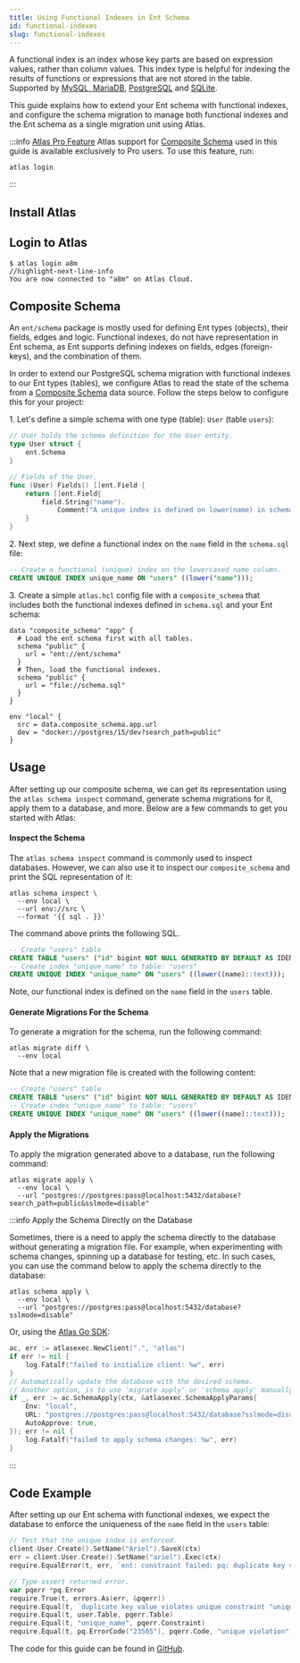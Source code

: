 ```yaml
---
title: Using Functional Indexes in Ent Schema
id: functional-indexes
slug: functional-indexes
---
```



A functional index is an index whose key parts are based on expression values, rather than column values. This index
type is helpful for indexing the results of functions or expressions that are not stored in the table. Supported by
[MySQL, MariaDB](https://atlasgo.io/guides/mysql/functional-indexes), [PostgreSQL](https://atlasgo.io/guides/postgres/functional-indexes)
and [SQLite](https://atlasgo.io/guides/sqlite/functional-indexes).

This guide explains how to extend your Ent schema with functional indexes, and configure the schema migration to manage
both functional indexes and the Ent schema as a single migration unit using Atlas.

:::info [Atlas Pro Feature](https://atlasgo.io/features#pro-plan)
Atlas support for [Composite Schema](https://atlasgo.io/atlas-schema/projects#data-source-composite_schema) used in this
guide is available exclusively to Pro users. To use this feature, run:
```
atlas login
```
:::

## Install Atlas

<InstallationInstructions />

## Login to Atlas

```shell
$ atlas login a8m
//highlight-next-line-info
You are now connected to "a8m" on Atlas Cloud.
```

## Composite Schema

An `ent/schema` package is mostly used for defining Ent types (objects), their fields, edges and logic. Functional indexes,
do not have representation in Ent schema, as Ent supports defining indexes on fields, edges (foreign-keys), and the combination
of them.

In order to extend our PostgreSQL schema migration with functional indexes to our Ent types (tables), we configure Atlas to
read the state of the schema from a [Composite Schema](https://atlasgo.io/atlas-schema/projects#data-source-composite_schema)
data source. Follow the steps below to configure this for your project:

1\. Let's define a simple schema with one type (table): `User` (table `users`):

```go title="ent/schema/user.go"
// User holds the schema definition for the User entity.
type User struct {
	ent.Schema
}

// Fields of the User.
func (User) Fields() []ent.Field {
	return []ent.Field{
		field.String("name").
			Comment("A unique index is defined on lower(name) in schema.sql"),
	}
}
```

2\. Next step, we define a functional index on the `name` field in the `schema.sql` file:

```sql title="schema.sql" {2}
-- Create a functional (unique) index on the lowercased name column.
CREATE UNIQUE INDEX unique_name ON "users" ((lower("name")));
```

3\. Create a simple `atlas.hcl` config file with a `composite_schema` that includes both the functional indexes defined in
   `schema.sql` and your Ent schema:

```hcl title="atlas.hcl"
data "composite_schema" "app" {
  # Load the ent schema first with all tables.
  schema "public" {
    url = "ent://ent/schema"
  }
  # Then, load the functional indexes.
  schema "public" {
    url = "file://schema.sql"
  }
}

env "local" {
  src = data.composite_schema.app.url
  dev = "docker://postgres/15/dev?search_path=public"
}
```

## Usage

After setting up our composite schema, we can get its representation using the `atlas schema inspect` command, generate
schema migrations for it, apply them to a database, and more. Below are a few commands to get you started with Atlas:

#### Inspect the Schema

The `atlas schema inspect` command is commonly used to inspect databases. However, we can also use it to inspect our
`composite_schema` and print the SQL representation of it:

```shell
atlas schema inspect \
  --env local \
  --url env://src \
  --format '{{ sql . }}'
```

The command above prints the following SQL.

```sql
-- Create "users" table
CREATE TABLE "users" ("id" bigint NOT NULL GENERATED BY DEFAULT AS IDENTITY, "name" character varying NOT NULL, PRIMARY KEY ("id"));
-- Create index "unique_name" to table: "users"
CREATE UNIQUE INDEX "unique_name" ON "users" ((lower((name)::text)));
```

Note, our functional index is defined on the `name` field in the `users` table.

#### Generate Migrations For the Schema

To generate a migration for the schema, run the following command:

```shell
atlas migrate diff \
  --env local
```

Note that a new migration file is created with the following content:

```sql title="migrations/20240712090543.sql"
-- Create "users" table
CREATE TABLE "users" ("id" bigint NOT NULL GENERATED BY DEFAULT AS IDENTITY, "name" character varying NOT NULL, PRIMARY KEY ("id"));
-- Create index "unique_name" to table: "users"
CREATE UNIQUE INDEX "unique_name" ON "users" ((lower((name)::text)));
```

#### Apply the Migrations

To apply the migration generated above to a database, run the following command:

```
atlas migrate apply \
  --env local \
  --url "postgres://postgres:pass@localhost:5432/database?search_path=public&sslmode=disable"
```

:::info Apply the Schema Directly on the Database

Sometimes, there is a need to apply the schema directly to the database without generating a migration file. For example,
when experimenting with schema changes, spinning up a database for testing, etc. In such cases, you can use the command
below to apply the schema directly to the database:

```shell
atlas schema apply \
  --env local \
  --url "postgres://postgres:pass@localhost:5432/database?sslmode=disable"
```

Or, using the [Atlas Go SDK](https://github.com/ariga/atlas-go-sdk):

```go
ac, err := atlasexec.NewClient(".", "atlas")
if err != nil {
	log.Fatalf("failed to initialize client: %w", err)
}
// Automatically update the database with the desired schema.
// Another option, is to use 'migrate apply' or 'schema apply' manually.
if _, err := ac.SchemaApply(ctx, &atlasexec.SchemaApplyParams{
	Env: "local",
	URL: "postgres://postgres:pass@localhost:5432/database?sslmode=disable",
	AutoApprove: true,
}); err != nil {
    log.Fatalf("failed to apply schema changes: %w", err)
}
```

:::

## Code Example

After setting up our Ent schema with functional indexes, we expect the database to enforce the uniqueness of the `name`
field in the `users` table:

```go
// Test that the unique index is enforced.
client.User.Create().SetName("Ariel").SaveX(ctx)
err = client.User.Create().SetName("ariel").Exec(ctx)
require.EqualError(t, err, `ent: constraint failed: pq: duplicate key value violates unique constraint "unique_name"`)

// Type-assert returned error.
var pqerr *pq.Error
require.True(t, errors.As(err, &pqerr))
require.Equal(t, `duplicate key value violates unique constraint "unique_name"`, pqerr.Message)
require.Equal(t, user.Table, pqerr.Table)
require.Equal(t, "unique_name", pqerr.Constraint)
require.Equal(t, pq.ErrorCode("23505"), pqerr.Code, "unique violation")
```

The code for this guide can be found in [GitHub](https://github.com/ent/ent/tree/master/examples/functionalidx).